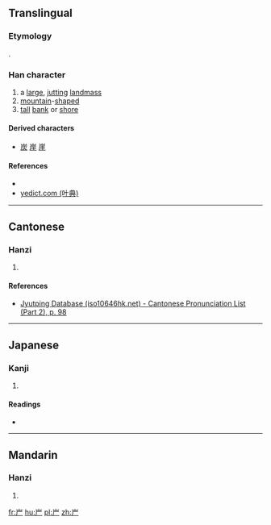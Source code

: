 ==Translingual==
===Etymology===
{{Han compound|山|t1=mountain|厂|t2=cliff|ls=ic}}.

===Han character===
{{Han char|rn=46|rad=山|as=02|sn=5|four=|canj=山一 (UM), X山一 (XUM)|ids=⿱[[山]][[厂]]}}

# a [[large]], [[jutting]] [[landmass]]
# [[mountain]]-[[shape]]d
# [[tall]] [[bank]] or [[shore]]

====Derived characters====
* [[炭]] [[岸]] [[崖]]

====References====
* {{Han ref|kx=0307.110|dkj=07882|dj=0607.130|hdz=10760.060|uh=5C75|ud=23669}}
*[http://yedict.com/htm/5C/5C75.htm yedict.com (叶典)]

----

==Cantonese==

===Hanzi===
{{yue-hanzi|jyut=[[ngaat6]], [[aat6]]|y=ngaat6, aat6}}

# {{defn|lang=yue|sort=山02}}

====References====
* [http://www.iso10646hk.net/jp/document/download.jsp Jyutping Database (iso10646hk.net) - Cantonese Pronunciation List (Part 2), p. 98]

----

==Japanese==

===Kanji===
{{ja-kanji|grade=|rs=山02}}

# {{defn|lang=ja|sort=山02}}

====Readings====
* {{ja-readings|on=[[がつ]] (gatsu), [[がち]] (gachi), [[げつ]] (getsu), [[げち]] (gechi)|kun=[[きしがたか]] (kishigataka), [[あおご]] (aogo)}}

----

==Mandarin==

===Hanzi===
{{cmn-hanzi|pin=[[è]] ([[e4]]), [[xù]] ([[xu4]]), [[xuē]] ([[xue1]]), [[yǔ]] ([[yu3]])|wg=o<sup>4</sup>, hsü<sup>4</sup>, hsüeh<sup>1</sup>, yü<sup>3</sup>}}

# {{defn|lang=cmn|sort=山02}}

[[fr:屵]]
[[hu:屵]]
[[pl:屵]]
[[zh:屵]]